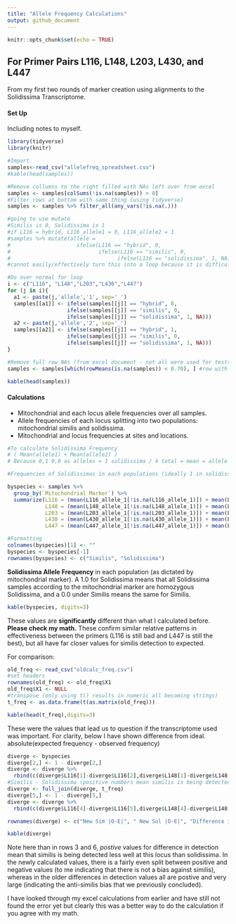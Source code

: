 ```yaml
---
title: "Allele Frequency Calculations"
output: github_document
---
```


```r
knitr::opts_chunk$set(echo = TRUE)
```

## For Primer Pairs L116, L148, L203, L430, and L447
From my first two rounds of marker creation using alignments to the Solidissima Transcriptome.


#### Set Up
Including notes to myself.

```r
library(tidyverse)
library(knitr)

#Import
samples<-read_csv("allelefreq_spreadsheet.csv")
#kable(head(samples))

#Remove collumns to the right filled with NAs left over from excel
samples <- samples[colSums(!is.na(samples)) > 0]
#Filter rows at bottom with same thing (using tidyverse)
samples <- samples %>% filter_all(any_vars(!is.na(.)))
```

```r
#going to use mutate
#Similis is 0, Solidissima is 1
#if L116 = hybrid, L116_allele1 = 0, L116_allele2 = 1
#samples %>% mutate(allele = 
#                     ifelse(L116 == "hybrid", 0, 
#                            ifelse(L116 == "similis", 0, 
#                                  ifelse(L116 == "solidissima", 1, NA))))
#cannot easily/effectively turn this into a loop because it is difficult to iterate over collumn names and even more so difficult to create new collumn name within mutate.

#Do over normal for loop
i <- c("L116", "L148","L203","L430","L447")
for (j in i){
  a1 <- paste(j,'allele','1', sep='_')
  samples[[a1]] <- ifelse(samples[[j]] == "hybrid", 0, 
                   ifelse(samples[[j]] == "similis", 0, 
                   ifelse(samples[[j]] == "solidissima", 1, NA)))
  a2 <- paste(j,'allele','2', sep='_')
  samples[[a2]] <- ifelse(samples[[j]] == "hybrid", 1, 
                   ifelse(samples[[j]] == "similis", 0, 
                   ifelse(samples[[j]] == "solidissima", 1, NA)))
}

#Remove full row NAs (from excel document - not all were used for tests)
samples <- samples[which(rowMeans(is.na(samples)) < 0.70), ] #row with 70% or more NA. 15/21 of NA variables (the number of loci*3), is 71%

kable(head(samples))
```

#### Calculations

+ Mitochondrial and each locus allele frequencies over all samples.
+ Allele frequencies of each locus splitting into two populations: mitochondrial similis and solidissima.
+ Mitochondrial and locus frequencies at sites and locations.

```r
#To calculate Solidissima Frequency
# ( Mean(allele1) + Mean(allele2) )
# Because 0,1 0,0 as alleles = 1 solidissima / 4 total = mean = allele freq

#Frequencies of Solidissimas in each populations (ideally 1 in solidissima, and 0 in similis)

byspecies <- samples %>%
  group_by(`Mitochondrial Marker`) %>%
  summarize(L116 = (mean(L116_allele_1[!is.na(L116_allele_1)]) + mean(L116_allele_2[!is.na(L116_allele_2)]))/2, 
            L148 = (mean(L148_allele_1[!is.na(L148_allele_1)]) + mean(L148_allele_2[!is.na(L148_allele_2)]))/2, 
            L203 = (mean(L203_allele_1[!is.na(L203_allele_1)]) + mean(L203_allele_2[!is.na(L203_allele_2)]))/2,
            L430 = (mean(L430_allele_1[!is.na(L430_allele_1)]) + mean(L430_allele_2[!is.na(L430_allele_2)]))/2,
            L447 = (mean(L447_allele_1[!is.na(L447_allele_1)]) + mean(L447_allele_2[!is.na(L447_allele_2)]))/2)

#Formatting
colnames(byspecies)[1] <- ""
byspecies <- byspecies[-1]
rownames(byspecies) <- c("Similis", "Solidissima")
```

**Solidissima Allele Frequency** in each population (as dictated by mitochondrial marker). A 1.0 for Solidissima means that all Solidissima samples according to the mitochondrial marker are homozygous Solidissima, and a 0.0 under Similis means the same for Similis.

``` r
kable(byspecies, digits=3)
```

These values are **significantly** different than what I calculated before. **Please check my math.** These confirm similar relative patterns in effectiveness between the primers (L116 is still bad and L447 is still the best), but all have far closer values for similis detection to expected.

For comparison:
```r
old_freq <- read_csv("oldcalc_freq.csv")
#set headers
rownames(old_freq) <- old_freq$X1
old_freq$X1 <- NULL
#transpose (only using t() results in numeric all becoming strings)
t_freq <- as.data.frame(t(as.matrix(old_freq)))
```

``` r
kable(head(t_freq),digits=3)
```


These were the values that lead us to question if the transcriptome used was important. For clarity, below I have shown difference from ideal. absolute(expected frequency - observed frequency)

```r
diverge <- byspecies
diverge[2,] <- 1 - diverge[2,]
diverge <- diverge %>%
  rbind(c(diverge$L116[1]-diverge$L116[2],diverge$L148[1]-diverge$L148[2],diverge$L203[1]-diverge$L203[2],diverge$L430[1]-diverge$L430[2],diverge$L447[1]-diverge$L447[2]))
#Similis - Solidissima (positive numbers mean similis is being detected less - higher divergence from expected)
diverge <- full_join(diverge, t_freq)
diverge[5,] <- 1 - diverge[5,]
diverge <- diverge %>%
  rbind(c(diverge$L116[4]-diverge$L116[5],diverge$L148[4]-diverge$L148[5],diverge$L203[4]-diverge$L203[5],diverge$L430[4]-diverge$L430[5],diverge$L447[4]-diverge$L447[5]))

rownames(diverge) <- c("New Sim |O-E|", " New Sol |O-E|", "Difference in Detection", "Old Sim |O-E|", "Old Sol |O-E|", "Old Difference in Detection")

kable(diverge)

```

Note here than in rows 3 and 6, *postive* values for difference in detection mean that similis is being detected less well at this locus than solidissima. In the newly calculated values, there is a fairly even split between positive and negative values (to me indicating that there is not a bias against similis), whereas in the older differences in detection values all are postive and very large (indicating the anti-similis bias that we previously concluded).

I have looked through my excel calculations from earlier and have still not found the error yet but clearly this was a better way to do the calculation if you agree with my math.


